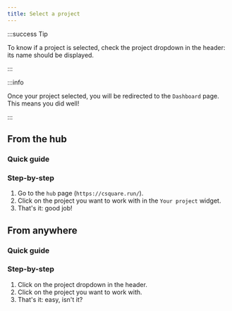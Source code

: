 ```yaml
---
title: Select a project
---
```



:::success Tip

To know if a project is selected, check the project dropdown in the header: its name should be displayed.

:::

:::info

Once your project selected, you will be redirected to the `Dashboard` page. This means you did well!

:::

## From the hub

### Quick guide

<VideoPlayer src="https://cdn.csquare.run/docs/webm/select-project-from-hub.webm" />

### Step-by-step

1. Go to the `hub` page (`https://csquare.run/`).
2. Click on the project you want to work with in the `Your project` widget.
3. That's it: good job!

## From anywhere

### Quick guide

<VideoPlayer src="https://cdn.csquare.run/docs/webm/select-project-from-anywhere.webm" />

### Step-by-step

1. Click on the project dropdown in the header.
2. Click on the project you want to work with.
3. That's it: easy, isn't it?